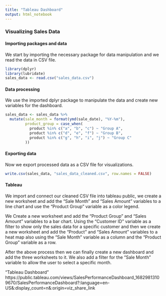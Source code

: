 ---
title: "Tableau Dashboard"
output: html_notebook
---

### Visualizing Sales Data

#### Importing packages and data

We start by importing the necessary package for data manipulation and we read the data in CSV file.

```{r}
library(dplyr)
library(lubridate)
sales_data <- read.csv("sales_data.csv")
```

#### Data processing

We use the imported dplyr package to manipulate the data and create new variables for the dashboard.

```{r}
sales_data <- sales_data %>%
  mutate(sale_month = format(ymd(sale_date), "%Y-%m"), 
         product_group = case_when(
           product %in% c("a", "b", "c") ~ "Group A", 
           product %in% c("d", "e", "f") ~ "Group B", 
           product %in% c("g", "h", "i", "j") ~ "Group C"
         ))
```

#### Exporting data

Now we export processed data as a CSV file for visualizations.

```{r}
write.csv(sales_data, "sales_data_cleaned.csv", row.names = FALSE)
```

#### Tableau
We import and connect our cleaned CSV file into tableau public, we create a new worksheet and add the "Sale Month" and "Sales Amount" variables to a line chart and use the "Product Group" variable as a color legend.

We Create a new worksheet and add the "Product Group" and "Sales Amount" variables to a bar chart. Using the "Customer ID" variable as a filter to show only the sales data for a specific customer and then we create a new worksheet and add the "Product" and "Sales Amount" variables to a heat map also using the "Sale Month" variable as a column and the "Product Group" variable as a row.

After the above process then we can finally create a new dashboard and add the three worksheets to it. We also add a filter for the "Sale Month" variable to allow the user to select a specific month.

"Tableau Dashboard" https://public.tableau.com/views/SalesPerformanceDashboard_16829813109670/SalesPerformanceDashboard?:language=en-US&:display_count=n&:origin=viz_share_link
